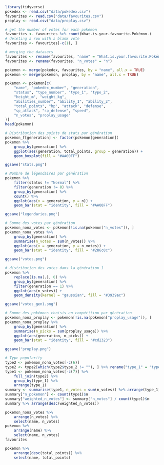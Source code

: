 ```r
library(tidyverse)
pokedex <- read.csv("data/pokedex.csv")
favourites <- read.csv("data/favourites.csv")
proplay <- read.csv("data/proplay.csv")
```

```r
# get the number of votes for each pokemon
favourites <- favourites %>% count(What.is.your.favourite.Pokémon.)
# deleting a row with a blank vote
favourites <- favourites[-c(1), ]
```

```r
# merging the datasets
favourites <- rename(favourites, "name" = "What.is.your.favourite.Pokémon.")
favourites <- rename(favourites, "n_votes" = "n")

pokemon <- merge(pokedex, favourites, by = "name", all.x = TRUE)
pokemon <- merge(pokemon, proplay, by = "name", all.x = TRUE)

pokemon <- pokemon[c(
    "name", "pokedex_number", "generation",
    "status", "type_number", "type_1", "type_2",
    "height_m", "weight_kg",
    "abilities_number", "ability_1", "ability_2",
    "total_points", "hp", "attack", "defense",
    "sp_attack", "sp_defense", "speed",
    "n_votes", "proplay_usage"
)]
head(pokemon)
```

```r
# Distribution des points de stats par génération
pokemon_f[generation] <- factor(pokemon[generation])
pokemon %>%
    group_by(generation) %>%
    ggplot(aes(generation, total_points, group = generation)) +
    geom_boxplot(fill = "#AA00FF")

ggsave("stats.png")
```

```r
# Nombre de légendaires par génération
pokemon %>%
    filter(status != "Normal") %>%
    filter(generation != 8) %>%
    group_by(generation) %>%
    count() %>%
    ggplot(aes(x = generation, y = n)) +
    geom_bar(stat = "identity", fill = "#AA00FF")

ggsave("legendaries.png")
```

```r
# Somme des votes par génération
pokemon_nona_votes <- pokemon[!is.na(pokemon["n_votes"]), ]
pokemon_nona_votes %>%
    group_by(generation) %>%
    summarise(n_votes = sum(n_votes)) %>%
    ggplot(aes(x = generation, y = n_votes)) +
    geom_bar(stat = "identity", fill = "#286c0c")

ggsave("votes.png")
```

```r
# distribution des votes dans la génération 1
pokemon %>%
    replace(is.na(.), 0) %>%
    group_by(generation) %>%
    filter(generation == 1) %>%
    ggplot(aes(n_votes)) +
    geom_density(kernel = "gaussian", fill = "#3939ac")

ggsave("votes_gen1.png")
```

```r
# Somme des pokémons choisis en compétition par génération
pokemon_nona_proplay <- pokemon[!is.na(pokemon["proplay_usage"]), ]
pokemon_nona_proplay %>%
    group_by(generation) %>%
    summarise(n_picks = sum(proplay_usage)) %>%
    ggplot(aes(generation, n_picks)) +
    geom_bar(stat = "identity", fill = "#cd2323")

ggsave("proplay.png")
```

```r
# Type popularity
type2 <- pokemon_nona_votes[-c(6)]
type2 <- type2[which(type2$type_2 != ""), ] %>% rename("type_1" = "type_2")
type1 <- pokemon_nona_votes[-c(7)] %>%
    full_join(type2) %>%
    group_by(type_1) %>%
    arrange(type_1)
summary <- summarise(type1, n_votes = sum(n_votes)) %>% arrange(type_1)
summary["n_pokemon"] <- count(type1)$n
summary["weighted_n_votes"] <- summary["n_votes"] / count(type1)$n
summary %>% arrange(desc(weighted_n_votes))
```

```r
pokemon_nona_votes %>%
    arrange(n_votes) %>%
    select(name, n_votes)
pokemon %>%
    arrange(name) %>%
    select(name, n_votes)
favourites
```

```r
pokemon %>%
    arrange(desc(total_points)) %>%
    select(name, total_points)
```
